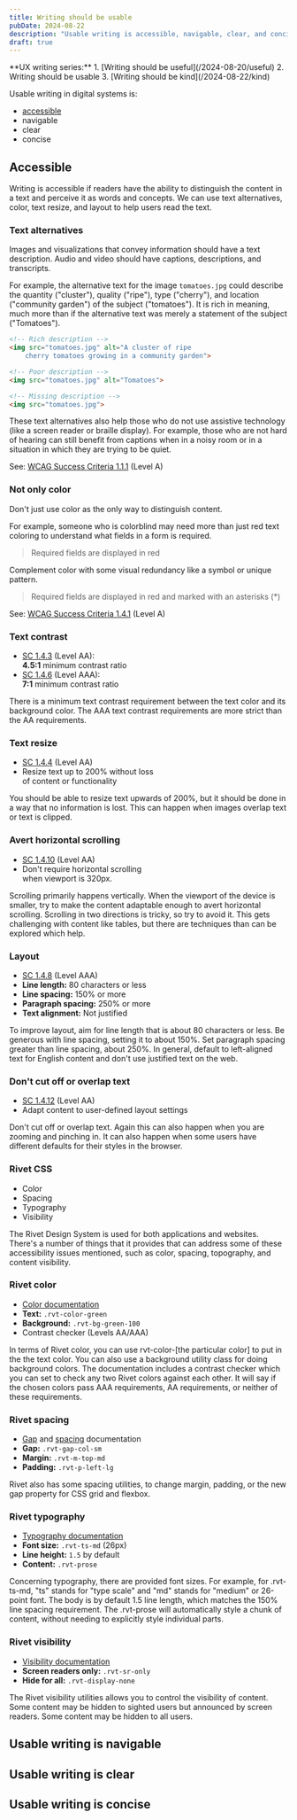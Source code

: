 ```yaml
---
title: Writing should be usable
pubDate: 2024-08-22
description: "Usable writing is accessible, navigable, clear, and concise."
draft: true
---
```



<Aside>
**UX writing series:**
1. [Writing should be useful](/2024-08-20/useful)
2. Writing should be usable
3. [Writing should be kind](/2024-08-22/kind)
</Aside>

Usable writing in digital systems is:

- [accessible](#accessible)
- navigable
- clear
- concise

## Accessible

Writing is accessible if readers have the ability to distinguish the content in a text and perceive it as words and concepts. We can use text alternatives, color, text resize, and layout to help users read the text.

### Text alternatives

Images and visualizations that convey information should have a text description. Audio and video should have captions, descriptions, and transcripts.

For example, the alternative text for the image `tomatoes.jpg` could describe the quantity ("cluster"), quality ("ripe"), type ("cherry"), and location ("community garden") of the subject ("tomatoes"). It is rich in meaning, much more than if the alternative text was merely a statement of the subject ("Tomatoes").

```html
<!-- Rich description -->
<img src="tomatoes.jpg" alt="A cluster of ripe
	cherry tomatoes growing in a community garden">

<!-- Poor description -->
<img src="tomatoes.jpg" alt="Tomatoes">

<!-- Missing description -->
<img src="tomatoes.jpg">
```

These text alternatives also help those who do not use assistive technology (like a screen reader or braille display). For example, those who are not hard of hearing can still benefit from captions when in a noisy room or in a situation in which they are trying to be quiet.

See: [WCAG Success Criteria 1.1.1](https://www.w3.org/WAI/WCAG21/Understanding/non-text-content) (Level A)

### Not only color

Don't just use color as the only way to distinguish content.

For example, someone who is colorblind may need more than just red text coloring to understand what fields in a form is required.

> Required fields are displayed in red

Complement color with some visual redundancy like a symbol or unique pattern.

> Required fields are displayed in red and marked with an asterisks (*)

See: [WCAG Success Criteria 1.4.1](https://www.w3.org/WAI/WCAG21/Understanding/use-of-color) (Level A)

### Text contrast

- [SC 1.4.3](https://www.w3.org/WAI/WCAG21/Understanding/contrast-minimum) (Level AA):  
**4.5:1** minimum contrast ratio
- [SC 1.4.6](https://www.w3.org/WAI/WCAG21/Understanding/contrast-enhanced) (Level AAA):  
**7:1** minimum contrast ratio

There is a minimum text contrast requirement between the text color and its background color. The AAA text contrast requirements are more strict than the AA requirements.

### Text resize

- [SC 1.4.4](https://www.w3.org/WAI/WCAG21/Understanding/resize-text) (Level AA)
- Resize text up to 200% without loss  
of content or functionality

You should be able to resize text upwards of 200%, but it should be done in a way that no information is lost. This can happen when images overlap text or text is clipped.

### Avert horizontal scrolling

- [SC 1.4.10](https://www.w3.org/WAI/WCAG21/Understanding/reflow) (Level AA)
- Don't require horizontal scrolling  
when viewport is 320px.

Scrolling primarily happens vertically. When the viewport of the device is smaller, try to make the content adaptable enough to avert horizontal scrolling. Scrolling in two directions is tricky, so try to avoid it. This gets challenging with content like tables, but there are techniques than can be explored which help.

### Layout

- [SC 1.4.8](https://www.w3.org/WAI/WCAG21/Understanding/visual-presentation) (Level AAA)
- **Line length:** 80 characters or less
- **Line spacing:** 150% or more
- **Paragraph spacing:** 250% or more
- **Text alignment:** Not justified

To improve layout, aim for line length that is about 80 characters or less. Be generous with line spacing, setting it to about 150%. Set paragraph spacing greater than line spacing, about 250%. In general, default to left-aligned text for English content and don't use justified text on the web.

### Don't cut off or overlap text

- [SC 1.4.12](https://www.w3.org/WAI/WCAG21/Understanding/text-spacing) (Level AA)
- Adapt content to user-defined layout settings

Don't cut off or overlap text. Again this can also happen when you are zooming and pinching in. It can also happen when some users have different defaults for their styles in the browser.

### Rivet CSS

- Color
- Spacing
- Typography
- Visibility

The Rivet Design System is used for both applications and websites. There's a number of things that it provides that can address some of these accessibility issues mentioned, such as color, spacing, topography, and content visibility.

### Rivet color

- [Color documentation](https://rivet.uits.iu.edu/utilities/color/)
- **Text:** `.rvt-color-green`
- **Background:** `.rvt-bg-green-100`
- Contrast checker (Levels AA/AAA)

In terms of Rivet color, you can use rvt-color-[the particular color] to put in the the text color. You can also use a background utility class for doing background colors. The documentation includes a contrast checker which you can set to check any two Rivet colors against each other. It will say if the chosen colors pass AAA requirements, AA requirements, or neither of these requirements.

### Rivet spacing

- [Gap](https://rivet.uits.iu.edu/utilities/gap/) and [spacing](https://rivet.uits.iu.edu/utilities/spacing/) documentation
- **Gap:** `.rvt-gap-col-sm`
- **Margin:** `.rvt-m-top-md`
- **Padding:** `.rvt-p-left-lg`

Rivet also has some spacing utilities, to change margin, padding, or the new gap property for CSS grid and flexbox.

### Rivet typography

- [Typography documentation](https://rivet.uits.iu.edu/utilities/typography/)
- **Font size:** `.rvt-ts-md` (26px)
- **Line height:** `1.5` by default
- **Content:** `.rvt-prose`

Concerning typography, there are provided font sizes. For example, for .rvt-ts-md, "ts" stands for "type scale" and "md" stands for "medium" or 26-point font. The body is by default 1.5 line length, which matches the 150% line spacing requirement. The .rvt-prose will automatically style a chunk of content, without needing to explicitly style individual parts.

### Rivet visibility

- [Visibility documentation](https://rivet.uits.iu.edu/utilities/visibility/)
- **Screen readers only:** `.rvt-sr-only`
- **Hide for all:** `.rvt-display-none`

The Rivet visibility utilities allows you to control the visibility of content. Some content may be hidden to sighted users but announced by screen readers. Some content may be hidden to all users.

## Usable writing is navigable

## Usable writing is clear

## Usable writing is concise
